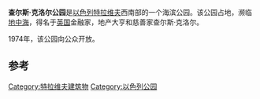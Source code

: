 {{Infobox park
| name =  查尔斯·克洛尔公园
| photo = PikiWiki Israel 6097 Environment of Israel.JPG
| photo_width = 250
| type =
| created = 1974年
| operator = Tel Aviv Municipality
| visitation_num = 
| status = Open
}}
'''查尔斯·克洛尔公园'''是[[以色列|以色列]][[特拉维夫|特拉维夫]]西南部的一个海滨公园。该公园占地{{convert|29.6|acre|km2|sing=on}}，濒临[[地中海|地中海]]，得名于[[英国|英国]]金融家，地产大亨和慈善家查尔斯·克洛尔。

1974年，该公园向公众开放。

==参考==
{{coord|32|3|55|N|34|45|40|E|region:IL|display=title}} 
[[Category:特拉维夫建筑物|Category:特拉维夫建筑物]]
[[Category:以色列公园|Category:以色列公园]]